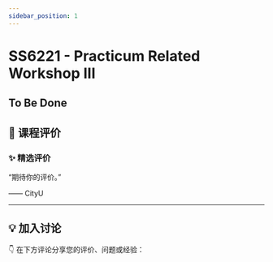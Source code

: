 ```yaml
---
sidebar_position: 1
---
```



# SS6221 - Practicum Related Workshop III

## To Be Done

## **💬 课程评价**

### ✨ **精选评价**
<div className={commentStyles.commentBox}>
    <p className={commentStyles.commentText}>
        “期待你的评价。”
    </p>
    <p className={commentStyles.commentAuthor}>—— CityU</p>
</div>

---

## **💡 加入讨论**

👇 在下方评论分享您的评价、问题或经验：
<Utterances />
